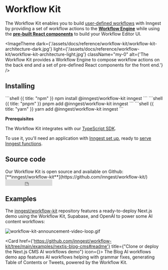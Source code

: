 

# Workflow Kit
The Workflow Kit enables you to build [user-defined workflows](/docs/guides/user-defined-workflows) with Inngest by providing a set of workflow actions to the **[Workflow Engine](/docs/reference/workflow-kit/engine)** while using the **[pre-built React components](/docs/reference/workflow-kit/components-api)** to build your Workflow Editor UI.


<ImageTheme
  dark={'/assets/docs/reference/workflow-kit/workflow-kit-architecture-dark.jpg'}
  light={'/assets/docs/reference/workflow-kit/workflow-kit-architecture-light.jpg'}
  className="my-0"
  alt={'The Workflow Kit provides a Workflow Engine to compose workflow actions on the back end and a set of pre-defined React components for the front end.'}
/>


## Installing


<CodeGroup>
```shell {{ title: "npm" }}
npm install @inngest/workflow-kit inngest
```
```shell {{ title: "pnpm" }}
pnpm add @inngest/workflow-kit inngest
```
```shell {{ title: "yarn" }}
yarn add @inngest/workflow-kit inngest
```
</CodeGroup>

<Callout>

**Prerequisites**

The Workflow Kit integrates with our [TypeScript SDK](/docs/reference/typescript).

To use it, you'll need an application with [Inngest set up](/docs/sdk/overview), ready to [serve Inngest functions](/docs/learn/serving-inngest-functions).

</Callout>


## Source code

<div className="flex items-center gap-2">
<div>
Our Workflow Kit is open source and available on Github: [**inngest/workflow-kit**](https://github.com/inngest/workflow-kit/)
</div>
<iframe src="https://ghbtns.com/github-btn.html?user=inngest&repo=workflow-kit&type=star&count=true" frameborder="0" scrolling="0" width="150" height="20" title="GitHub"></iframe>
</div>

## Examples

The [inngest/workflow-kit](https://github.com/inngest/workflow-kit/) repository features a ready-to-deploy Next.js demo using the Workflow Kit, Supabase, and OpenAI to power some AI content workflows:

![workflow-kit-announcement-video-loop.gif](/assets/docs/reference/workflow-kit/workflow-demo.gif)

<CardGroup cols={1}>

<Card href={'https://github.com/inngest/workflow-kit/tree/main/examples/nextjs-blog-cms#readme'} title={"Clone or deploy the Next.js CMS AI workflows demo"} icon={<GithubIcon className="text-basis h-4 w-4" />}>
     The Blog AI workflows demo app features AI workflows helping with grammar fixes, generating Table of Contents or Tweets, powered by the Workflow Kit.
</Card>

</CardGroup>